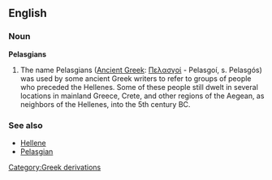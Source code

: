 {{rfc|Noun as level 2 header}}
==English==

===Noun===
'''Pelasgians'''

# The name Pelasgians ([[w:Ancient Greek|Ancient Greek]]: [[Πελασγοί]] - Pelasgoí, s. Pelasgós) was used by some ancient Greek writers to refer to groups of people who preceded the Hellenes. Some of these people still dwelt in several locations in mainland Greece, Crete, and other regions of the Aegean, as neighbors of the Hellenes, into the 5th century BC.

===See also===
* [[Hellene]]
* [[Pelasgian]]

[[Category:Greek derivations]]